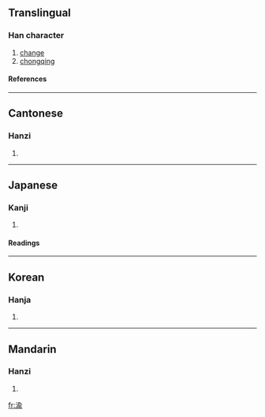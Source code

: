 ==Translingual==
===Han character===
{{Han char|rn=85|rad=水|as=09|sn=12|four=3812<sub>1</sub>|canj=水人一弓 (EOMN), X水人一弓 (XEOMN)}}
# [[change]]
# [[chongqing]]
====References====
{{Han ref|kx=0633.450|dkj=17761|dj=1040.040|hdz=31681.120|uh=6E1D|ud=28189|bh=B4FC|bd=46332}}

----
==Cantonese==
===Hanzi===
{{yue-hanzi|jyut=|y=yu4}}
# {{defn|Cantonese}}

----
==Japanese==
===Kanji===
{{ja-kanji|grade=|rs=水09}}
# {{defn|Japanese}} 
====Readings====
{{ja-readings|on=[[ゆ]] (yu)|kun=[[かわる]] (kawaru)}}

----
==Korean==
===Hanja===
{{ko-hanja|hangeul=투|eumhun=|rv=tu|mr=t'u|y=thwu}}
# {{defn|Korean}}

----
==Mandarin==
===Hanzi===
{{cmn-hanzi|pin=[[yú]] ([[yu2]])|wg=yü<sup>2</sup>}}
# {{defn|Mandarin}}

[[fr:渝]]
